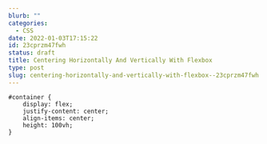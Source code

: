 ```yaml
---
blurb: ""
categories:
  - CSS
date: 2022-01-03T17:15:22
id: 23cprzm47fwh
status: draft
title: Centering Horizontally And Vertically With Flexbox
type: post
slug: centering-horizontally-and-vertically-with-flexbox--23cprzm47fwh
---
```




```
#container {
    display: flex;
    justify-content: center;
    align-items: center;
    height: 100vh;
}
```


